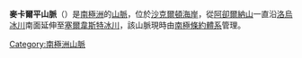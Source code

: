 {{coord|84|13|S|160|30|E|source:GNIS|display=title}}

'''麥卡爾平山脈'''（{{lang-en|MacAlpine Hills}}）是[[南極洲|南極洲]]的[[山脈|山脈]]，位於[[沙克爾頓海岸|沙克爾頓海岸]]，從[[阿卻爾納山|阿卻爾納山]]一直沿[[洛烏冰川|洛烏冰川]]南面延伸至[[塞爾韋斯特冰川|塞爾韋斯特冰川]]，該山脈現時由[[南極條約體系|南極條約體系]]管理。

{{DEFAULTSORT:MacAlpine Hills}}
[[Category:南極洲山脈|Category:南極洲山脈]]


{{ShackletonCoast-geo-stub}}